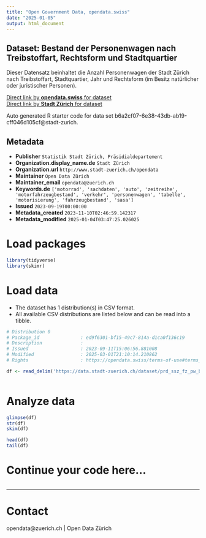 ```yaml
---
title: "Open Government Data, opendata.swiss"
date: "2025-01-05"
output: html_document
---
```


## Dataset: Bestand der Personenwagen nach Treibstoffart, Rechtsform und Stadtquartier

Dieser Datensatz beinhaltet die Anzahl Personenwagen der Stadt Zürich nach Treibstoffart, Stadtquartier, Jahr und Rechtsform (im Besitz natürlicher oder juristischer Personen). 


[Direct link by **opendata.swiss** for dataset](https://opendata.swiss/de/dataset/bestand-der-personenwagen-nach-treibstoffart-rechtsform-stadtquartier-und-jahr-seit-2002)<br>
[Direct link by **Stadt Zürich** for dataset](https://data.stadt-zuerich.ch/dataset/prd_ssz_fz_pw_bestand_jahr_quartier_antriebsart_rechtsform_od2001)

Auto generated R starter code for data set b6a2cf07-6e38-43db-ab19-cff046d105cf@stadt-zurich.

## Metadata

- **Publisher** `Statistik Stadt Zürich, Präsidialdepartement`
- **Organization.display_name.de** `Stadt Zürich`
- **Organization.url** `http://www.stadt-zuerich.ch/opendata`
- **Maintainer** `Open Data Zürich`
- **Maintainer_email** `opendata@zuerich.ch`
- **Keywords.de** `['motorrad', 'sachdaten', 'auto', 'zeitreihe', 'motorfahrzeugbestand', 'verkehr', 'personenwagen', 'tabelle', 'motorisierung', 'fahrzeugbestand', 'sasa']`
- **Issued** `2023-09-19T00:00:00`
- **Metadata_created** `2023-11-10T02:46:59.142317`
- **Metadata_modified** `2025-01-04T03:47:25.026025`


# Load packages

```r

library(tidyverse)
library(skimr)

```

# Load data

-   The dataset has 1 distribution(s) in CSV format.
-   All available CSV distributions are listed below and can be read into a tibble.

```r

# Distribution 0
# Package_id               : ed9f6301-bf15-49c7-814a-d1ca0f136c19
# Description              : 
# Issued                   : 2023-09-11T15:06:56.881008
# Modified                 : 2025-03-01T21:10:14.210862
# Rights                   : https://opendata.swiss/terms-of-use#terms_open

df <- read_delim('https://data.stadt-zuerich.ch/dataset/prd_ssz_fz_pw_bestand_jahr_quartier_antriebsart_rechtsform_od2001/download/VER200OD2001.csv')



```

# Analyze data

```r

glimpse(df)
str(df)
skim(df)

head(df)
tail(df)

```

# Continue your code here...

```r

```

------------------------------------------------------------------------

# Contact

opendata@zuerich.ch | Open Data Zürich
